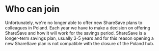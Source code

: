 # Who can join

Unfortunately, we're no longer able to offer new ShareSave plans to colleagues in Poland. 
Each year we have to make a decision on offering ShareSave and how it will work for the savings period. ShareSave is a longer-term savings plan, usually 3-5 years and for this reason opening a new ShareSave plan is not compatible with the closure of the Poland hub.
